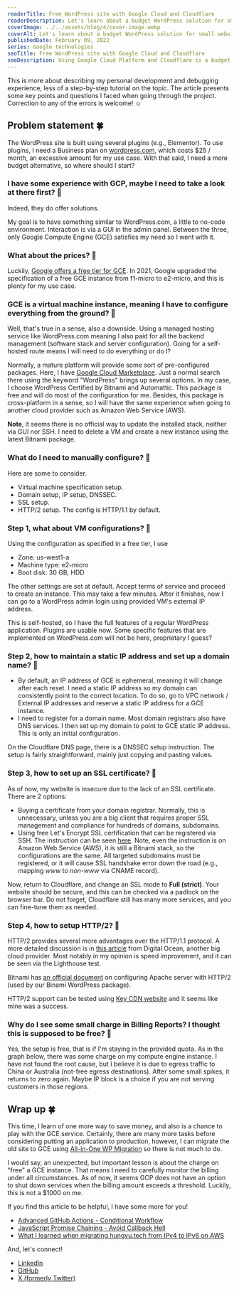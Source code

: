 ```yaml
---
readerTitle: Free WordPress site with Google Cloud and Cloudflare
readerDescription: Let's learn about a budget WordPress solution for small websites and businesses.
coverImage: ../../assets/blog/4/cover-image.webp
coverAlt: Let's learn about a budget WordPress solution for small websites and businesses.
publishedDate: February 09, 2022
series: Google technologies
seoTitle: Free WordPress site with Google Cloud and Cloudflare
seoDescription: Using Google Cloud Platform and Cloudflare is a budget solution to securely and optimally host a small and fully featured WordPress website.
---
```



This is more about describing my personal development and debugging experience, less of a step-by-step tutorial on the topic. The article presents some key points and questions I faced when going through the project. Correction to any of the errors is welcome! ☺️

## Problem statement 🍀

The WordPress site is built using several plugins (e.g., Elementor). To use plugins, I need a Business plan on [wordpress.com](https://wordpress.com/), which costs $25 / month, an excessive amount for my use case. With that said, I need a more budget alternative, so where should I start?


<BlogPicture imageMetadata={image1} alt='WordPress.com managed hosting solution as of February 2022.' />

### I have some experience with GCP, maybe I need to take a look at there first? 🤔

Indeed, they do offer solutions.


<BlogPicture imageMetadata={image2} alt='GCP free VPS tier as of February 2022.' />

My goal is to have something similar to WordPress.com, a little to no-code environment. Interaction is via a GUI in the admin panel. Between the three, only Google Compute Engine (GCE) satisfies my need so I went with it.

### What about the prices? 🤔

Luckily, [Google offers a free tier for GCE](https://cloud.google.com/free/docs/free-cloud-features). In 2021, Google upgraded the specification of a free GCE instance from f1-micro to e2-micro, and this is plenty for my use case.


<BlogPicture imageMetadata={image3} alt='GCE e2-micro specification as of February 2022.' />

### GCE is a virtual machine instance, meaning I have to configure everything from the ground? 🤔

Well, that's true in a sense, also a downside. Using a managed hosting service like WordPress.com meaning I also paid for all the backend management (software stack and server configuration). Going for a self-hosted route means I will need to do everything or do I?

Normally, a mature platform will provide some sort of pre-configured packages. Here, I have [Google Cloud Marketplace](https://cloud.google.com/marketplace?hl=en). Just a normal search there using the keyword "WordPress" brings up several options. In my case, I choose WordPress Certified by Bitnami and Automattic. This package is free and will do most of the configuration for me. Besides, this package is cross-platform in a sense, so I will have the same experience when going to another cloud provider such as Amazon Web Service (AWS).


<BlogPicture imageMetadata={image4} alt='Bitnami and Automattic cross-platform image for WordPress VPS.' />

**Note**, it seems there is no official way to update the installed stack, neither via GUI nor SSH. I need to delete a VM and create a new instance using the latest Bitnami package.

### What do I need to manually configure? 🤔

Here are some to consider.

- Virtual machine specification setup.
- Domain setup, IP setup, DNSSEC.
- SSL setup.
- HTTP/2 setup. The config is HTTP/1.1 by default.

### Step 1, what about VM configurations? 🤔

Using the configuration as specified in a free tier, I use

- Zone: us-west1-a
- Machine type: e2-micro
- Boot disk: 30 GB, HDD

The other settings are set at default. Accept terms of service and proceed to create an instance. This may take a few minutes. After it finishes, now I can go to a WordPress admin login using provided VM's external IP address.

This is self-hosted, so I have the full features of a regular WordPress application. Plugins are usable now. Some specific features that are implemented on WordPress.com will not be here, proprietary I guess?

### Step 2, how to maintain a static IP address and set up a domain name? 🤔

- By default, an IP address of GCE is ephemeral, meaning it will change after each reset. I need a static IP address so my domain can consistently point to the correct location. To do so, go to VPC network / External IP addresses and reserve a static IP address for a GCE instance.
- I need to register for a domain name. Most domain registrars also have DNS services. I then set up my domain to point to GCE static IP address. This is only an initial configuration.

On the Cloudflare DNS page, there is a DNSSEC setup instruction. The setup is fairly straightforward, mainly just copying and pasting values.


<BlogPicture imageMetadata={image5} alt='Cloudflare DNSSEC setup section.' />

### Step 3, how to set up an SSL certificate? 🤔

As of now, my website is insecure due to the lack of an SSL certificate. There are 2 options:

- Buying a certificate from your domain registrar. Normally, this is unnecessary, unless you are a big client that requires proper SSL management and compliance for hundreds of domains, subdomains.
- Using free Let's Encrypt SSL certification that can be registered via SSH. The instruction can be seen [here](https://www.youtube.com/watch?v=LDVQhN7zJvQ). Note, even the instruction is on Amazon Web Service (AWS), it is still a Bitnami stack, so the configurations are the same. All targeted subdomains must be registered, or it will cause SSL handshake error down the road (e.g., mapping *www* to *non-www* via CNAME record).

Now, return to Cloudflare, and change an SSL mode to **Full (strict)**. Your website should be secure, and this can be checked via a padlock on the browser bar. Do not forget, Cloudflare still has many more services, and you can fine-tune them as needed.

### Step 4, how to setup HTTP/2? 🤔

HTTP/2 provides several more advantages over the HTTP/1.1 protocol. A more detailed discussion is in [this article](https://www.digitalocean.com/community/tutorials/http-1-1-vs-http-2-what-s-the-difference) from Digital Ocean, another big cloud provider. Most notably in my opinion is speed improvement, and it can be seen via the Lighthouse test.

Bitnami has [an official document](https://docs.bitnami.com/aws/apps/wordpress/administration/enable-http2-apache/) on configuring Apache server with HTTP/2 (used by our Binami WordPress package).

HTTP/2 support can be tested using [Key CDN website](https://tools.keycdn.com/http2-test) and it seems like mine was a success.


<BlogPicture imageMetadata={image5} alt='HTTP/2 and ALPN Test result.' />

### Why do I see some small charge in Billing Reports? I thought this is supposed to be free? 🤔

Yes, the setup is free, that is if I'm staying in the provided quota. As in the graph below, there was some charge on my compute engine instance. I have not found the root cause, but I believe it is due to egress traffic to China or Australia (not-free egress destinations). After some small spikes, it returns to zero again. Maybe IP block is a choice if you are not serving customers in those regions.


<BlogPicture imageMetadata={image7} alt='Minor cost incurring in GCP, but negligible.' />

## Wrap up 🍀

This time, I learn of one more way to save money, and also is a chance to play with the GCE service. Certainly, there are many more tasks before considering putting an application to production, however, I can migrate the old site to GCE using [All-in-One WP Migration](https://wordpress.org/plugins/all-in-one-wp-migration/) so there is not much to do.

I would say, an unexpected, but important lesson is about the charge on "free" a GCE instance. That means I need to carefully monitor the billing under all circumstances. As of now, it seems GCP does not have an option to shut down services when the billing amount exceeds a threshold. Luckily, this is not a $1000 on me.

If you find this article to be helpful, I have some more for you!

- [Advanced GitHub Actions - Conditional Workflow](/advanced-github-actions-conditional-workflow)
- [JavaScript Promise Chaining - Avoid Callback Hell](/javascript-promise-chaining-avoid-callback-hell)
- [What I learned when migrating hungvu.tech from IPv4 to IPv6 on AWS](/migration-from-ipv4-to-ipv6-on-aws)

And, let's connect!

- [LinkedIn](https://www.linkedin.com/in/hunghvu/)
- [GitHub](https://github.com/hunghvu)
- [X (formerly Twitter)](https://x.com/hunghvu_dev)